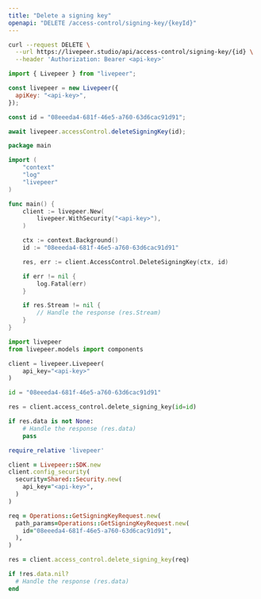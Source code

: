 ```yaml
---
title: "Delete a signing key"
openapi: "DELETE /access-control/signing-key/{keyId}"
---
```


<RequestExample>

```bash cURL
curl --request DELETE \
  --url https://livepeer.studio/api/access-control/signing-key/{id} \
  --header 'Authorization: Bearer <api-key>'
```

```javascript JavaScript
import { Livepeer } from "livepeer";

const livepeer = new Livepeer({
  apiKey: "<api-key>",
});

const id = "08eeeda4-681f-46e5-a760-63d6cac91d91";

await livepeer.accessControl.deleteSigningKey(id);
```

```go Go
package main

import (
	"context"
	"log"
	"livepeer"
)

func main() {
	client := livepeer.New(
		livepeer.WithSecurity("<api-key>"),
	)

	ctx := context.Background()
	id := "08eeeda4-681f-46e5-a760-63d6cac91d91"

	res, err := client.AccessControl.DeleteSigningKey(ctx, id)

	if err != nil {
		log.Fatal(err)
	}

	if res.Stream != nil {
		// Handle the response (res.Stream)
	}
}
```

```python Python
import livepeer
from livepeer.models import components

client = livepeer.Livepeer(
    api_key="<api-key>"
)

id = "08eeeda4-681f-46e5-a760-63d6cac91d91"

res = client.access_control.delete_signing_key(id=id)

if res.data is not None:
    # Handle the response (res.data)
    pass

```

```ruby Ruby
require_relative 'livepeer'

client = Livepeer::SDK.new
client.config_security(
  security=Shared::Security.new(
    api_key="<api-key>",
  )
)

req = Operations::GetSigningKeyRequest.new(
  path_params=Operations::GetSigningKeyRequest.new(
    id="08eeeda4-681f-46e5-a760-63d6cac91d91",
  ),
)

res = client.access_control.delete_signing_key(req)

if !res.data.nil?
  # Handle the response (res.data)
end

```

</RequestExample>
